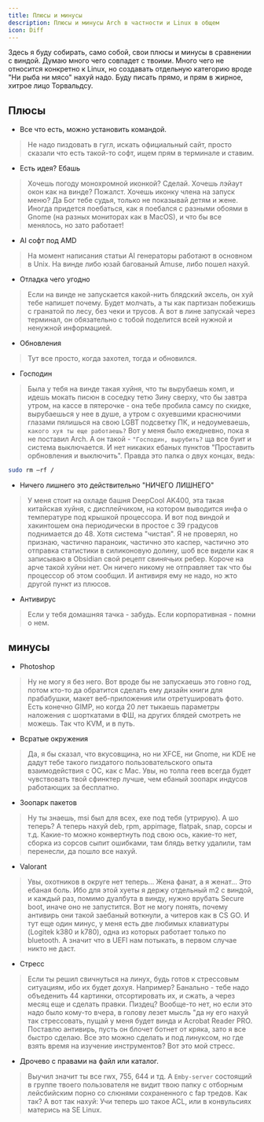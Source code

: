 ```yaml
---
title: Плюсы и минусы
description: Плюсы и минусы Arch в частности и Linux в общем
icon: Diff
---
```


Здесь я буду собирать, само собой, свои плюсы и минусы в сравнении с виндой. Думаю много чего совпадет с твоими. 
Много чего не относится конкретно к Linux, но создавать отдельную категорию вроде "Ни рыба ни мясо" нахуй надо.
Буду писать прямо, и прям в жирное, хитрое лицо Торвальдсу. 

## Плюсы 
- Все что есть, можно установить командой.
> Не надо пиздовать в гугл, искать официальный сайт, просто сказали что есть такой-то софт, ищем прям в терминале и ставим.

- Есть идея? Ебашь
> Хочешь погоду монохромной иконкой? Сделай. Хочешь лэйаут окон как на винде? Пожалст. Хочешь иконку члена на запуск меню? Да Бог тебе судья, только не показывай детям и жене. Иногда придется поебаться, как я поебался с разными обоями в Gnome (на разных мониторах как в MacOS), и что бы все менялось, но зато работает!

- AI софт под AMD
> На момент написания статьи AI генераторы работают в основном в Unix. На винде либо юзай багованый Amuse, либо пошел нахуй. 

- Отладка чего угодно
> Если на винде не запускается какой-нить блядский эксель, он хуй тебе напишет почему. Будет молчать, а ты как партизан побежишь с гранатой по лесу, без чеки и трусов. А вот в лине запускай через терминал, он обязательно с тобой поделится всей нужной и ненужной информацией.

- Обновления
> Тут все просто, когда захотел, тогда и обновился. 

- Господин
> Была у тебя на винде такая хуйня, что ты вырубаешь комп, и идешь мокать писюн в соседку тетю Зину сверху, что бы завтра утром, на кассе в пятерочке - она тебе пробила самсу по скидке, вырубаешься у нее в душе, а утром с охуевшими краснючими глазами пялишься на свою LGBT подсветку ПК, и недоумеваешь, `какого хуя ты еще работаешь?` Вот у меня было ежедневно,  пока я не поставил Arch. А он такой - `"Господин, вырубить?` ща все буит и система выключается. И нет никаких ебаных пунктов "Проставить орбновления и выключить". Правда это палка о двух концах, ведь:
```sh title="Удалить все нахуй? Пфф, сию секунду, господин!"
sudo rm —rf /
```
- Ничего лишнего это действительно "НИЧЕГО ЛИШНЕГО"
> У меня стоит на охладе башня DeepCool AK400, эта такая китайская хуйня, с дисплейчиком, на котором выводится инфа о температуре под крышкой процессора. И вот под виндой и хакинтошем она периодически в простое с 39 градусов поднимается до 48. Хотя система "чистая". Я не проверял, но признаю, частично параноик, частично это каспер, частично это отправка статистики в силиконовую долину, шоб все видели как я записываю в Obsidian свой рецепт свинячьих ребер. Короче на арче такой хуйни нет. Он ничего никому не отправляет так что бы процессор об этом сообщил. И антивиря ему не надо, но жто другой пункт из плюсов.

- Антивирус
> Если у тебя домашняя тачка - забудь. Если корпоративная - помни о нем. 

## минусы
- Photoshop 
> Ну не могу я без него. Вот вроде бы не запускаешь это говно год, потом кто-то да обратится сделать ему дизайн книги для прабабушки, макет веб-приложения или отретушировать фото. Есть конечно GIMP, но когда 20 лет тыкаешь параметры наложения с шорткатами в ФШ, на других блядей смотреть не можешь. Так что KVM, и в путь.

- Всратые окружения
> Да, я бы сказал, что вкусовщина, но ни XFCE, ни Gnome, ни KDE не дадут тебе такого пиздатого пользовательского опыта взаимодействия с ОС, как с Mac. Увы, но толпа геев всегда будет чувствовать твой сфинктер лучше, чем ебаный зоопарк индусов работающих за бесплатно. 

- Зоопарк пакетов
> Ну ты знаешь, msi был для всех, exe под тебя (утрирую). А шо теперь? А теперь нахуй deb, rpm, appimage, flatpak, snap, сорсы и т.д. Какие-то можно конвертнуть под свою ось, какие-то нет, сборка из сорсов сыпит ошибками, там блядь ветку удалили, там перенесли, да пошло все нахуй.

- Valorant
> Увы, охотников в округе нет теперь... Жена фанат, а я женат... Это ебаная боль. Ибо для этой хуеты я держу отдельный m2 с виндой, и каждый раз, помимо дуалбута в винду, нужно врубать Secure boot, иначе оно не запустится. Вот не могу понять, почему антивирь они такой заебаный воткнули, а читеров как в CS GO. И тут еще один минус, у меня есть две любимых клавиатуры (Logitek k380 и k780), одна из которых работает только по bluetooth. А значит что в UEFI нам потыкать, в первом случае никто не даст.

- Стресс
> Если ты решил свичнуться на линух, будь готов к стрессовым ситуациям, ибо их будет дохуя. Например? 
Банально - тебе надо объеденить 44 картинки, отсортировать их, и сжать, а через месяц еще и сделать правки. Пиздец? Вообще-то нет, но если это надо было кому-то вчера, в голову лезет мысль "да ну его нахуй так стрессовать, пущай у меня будет винда и Acrobat Reader PRO. Поставлю антивирь, пусть он блочет ботнет от кряка, зато я все быстро сделаю. Все это можно сделать и под линуксом, но где взять время на изучение инструментов? Вот это мой стресс. 

- Дрочево с правами на файл или каталог.
> Выучил значит ты все rwx, 755, 644 и тд. А `Emby-server` состоящий в группе твоего пользователя не видит твою папку с отборным лейсбийским порно со слюнями сохраненного с fap тредов. Как так? А вот так нахуй:
Учи теперь шо такое ACL, или в конвульсиях матерись на SE Linux. 
